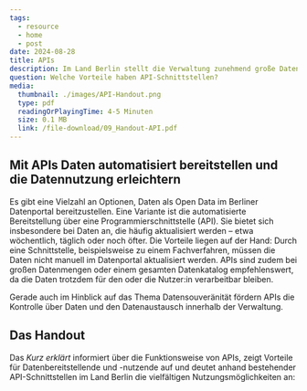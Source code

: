 ```yaml
---
tags:
  - resource
  - home
  - post
date: 2024-08-28
title: APIs
description: Im Land Berlin stellt die Verwaltung zunehmend große Datenmengen über programmierte Datenschnittstellen – sogenannte Application Programming Interfaces (APIs) – bereit. Was ist eine API und welche Vorteile bieten sie für Datenbereitstellende und Datennutzende?
question: Welche Vorteile haben API-Schnittstellen?
media:
  thumbnail: ./images/API-Handout.png
  type: pdf
  readingOrPlayingTime: 4-5 Minuten
  size: 0.1 MB
  link: /file-download/09_Handout-API.pdf
---
```


## Mit APIs Daten automatisiert bereitstellen und die Datennutzung erleichtern

Es gibt eine Vielzahl an Optionen, Daten als Open Data im Berliner Datenportal bereitzustellen. Eine Variante ist die automatisierte Bereitstellung über eine Programmierschnittstelle (API). Sie bietet sich insbesondere bei Daten an, die häufig aktualisiert werden – etwa wöchentlich, täglich oder noch öfter. Die Vorteile liegen auf der Hand: Durch eine Schnittstelle, beispielsweise zu einem Fachverfahren, müssen die Daten nicht manuell im Datenportal aktualisiert werden. APIs sind zudem bei großen Datenmengen oder einem gesamten Datenkatalog empfehlenswert, da die Daten trotzdem für den oder die Nutzer:in verarbeitbar bleiben.

Gerade auch im Hinblick auf das Thema Datensouveränität fördern APIs die Kontrolle über Daten und den Datenaustausch innerhalb der Verwaltung.

## Das Handout

Das *Kurz erklärt* informiert über die Funktionsweise von APIs, zeigt Vorteile für Datenbereitstellende und -nutzende auf und deutet anhand bestehender API-Schnittstellen im Land Berlin die vielfältigen Nutzungsmöglichkeiten an:

<PdfEmbed
  filePath="/file-download/09_Handout-API.pdf"
  downloadLinkText="Download Handout"
  mediaMetadata={frontmatter.media}
/>
 